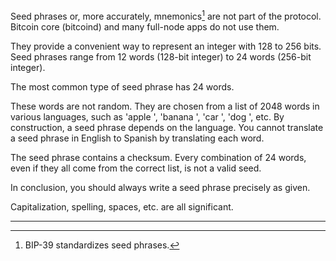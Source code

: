 
Seed phrases or, more accurately, mnemonics[^1] are not part of the protocol.
Bitcoin core (bitcoind) and many full-node apps do not use them.

They provide a convenient way to represent an integer with 128 to 256 bits. Seed
phrases range from 12 words (128-bit integer) to 24 words (256-bit integer).

The most common type of seed phrase has 24 words.

These words are not random. They are chosen from a list of 2048 words in various
languages, such as 'apple ', 'banana ', 'car ', 'dog ', etc. By construction, a
seed phrase depends on the language. You cannot translate a seed phrase in
English to Spanish by translating each word.

The seed phrase contains a checksum. Every combination of 24 words, even if they
all come from the correct list, is not a valid seed.

In conclusion, you should always write a seed phrase precisely as given.

<Callout type="warning">
Capitalization, spelling, spaces, etc. are all significant.
</Callout>

---

[^1]: BIP-39 standardizes seed phrases.
